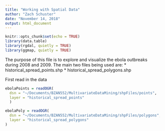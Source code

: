 ```yaml
---
title: "Working with Spatial Data"
author: "Zach Schuster"
date: "November 14, 2018"
output: html_document
---
```


```r
knitr::opts_chunk$set(echo = TRUE)
library(data.table)
library(rgdal, quietly = TRUE)
library(ggmap, quietly = TRUE)
```

The purpose of this file is to explore and visualize the ebola outbreaks during 2008 and 2009. The main two files being used are:
* historical_spread_points.shp
* historical_spread_polygons.shp


First read in the data

```r
ebolaPoints = readOGR(
  dsn = "~/Documents/BZAN552/MultivariateDataMining/shpFiles/points",
  layer = "historical_spread_points"
  )

ebolaPoly = readOGR(
  dsn = "~/Documents/BZAN552/MultivariateDataMining/shpFiles/polygons",
  layer = "historical_spread_polygons"
)

```

